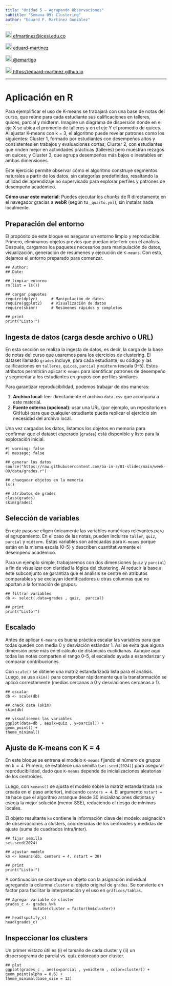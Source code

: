 ```yaml
---
title: "Unidad 5 — Agrupando Observaciones"
subtitle: "Semana 09: Clustering"
author: "Eduard F. Martínez González"
---
```

  
<a href="mailto:efmartinez@icesi.edu.co" style="color:black;">
<img src="pic/correo.png" alt="Email" width="20" height="20"/> efmartinez@icesi.edu.co
</a>

<a href="https://github.com/eduard-martinez" style="color:black;"> <img src="pic/github.png" alt="Qries" width="20" height="20"/> eduard-martinez</a>

<a href="https://twitter.com/emartigo" style="color:black;"> <img src="pic/twitter.jpg" alt="Qries" width="20" height="20"/> @emartigo</a>

<a href="https://eduard-martinez.github.io" style="color:black;"> <img src="pic/link.png" alt="Qries" width="20" height="20"/> https://eduard-martinez.github.io</a>

---

# Aplicación en R

Para ejemplificar el uso de K-means se trabajará con una base de notas del curso, que reúne para cada estudiante sus calificaciones en talleres, quices, parcial y midterm. Imagine un diagrama de dispersión donde en el eje X se ubica el promedio de talleres y en el eje Y el promedio de quices. Al ajustar K-means con k = 3, el algoritmo puede revelar patrones como los siguientes: Cluster 1, formado por estudiantes con desempeños altos y consistentes en trabajos y evaluaciones cortas; Cluster 2, con estudiantes que rinden mejor en actividades prácticas (talleres) pero muestran rezagos en quices; y Cluster 3, que agrupa desempeños más bajos o inestables en ambas dimensiones.

Este ejercicio permite observar cómo el algoritmo construye segmentos naturales a partir de los datos, sin categorías predefinidas, resaltando la utilidad del aprendizaje no supervisado para explorar perfiles y patrones de desempeño académico.

::: callout-tip
**Cómo usar este material:** Puedes ejecutar los _chunks_ de R directamente en el navegador gracias a **webR** (según tu `_quarto.yml`), sin instalar nada localmente.
:::

## Preparación del entorno

El propósito de este bloque es asegurar un entorno limpio y reproducible. Primero, eliminamos objetos previos que puedan interferir con el análisis. Después, cargamos los paquetes necesarios para manipulación de datos, visualización, generación de resúmenes y ejecución de `K-means`. Con esto, dejamos el entorno preparado para comenzar.

```webr-r
## Author:
## Date: 

## limpiar entorno
rm(list = ls())

## cargar paquetes
require(dplyr)      # Manipulación de datos 
require(ggplot2)    # Visualización de datos
require(skimr)      # Resúmenes rápidos y completos

## print
print("Listo!")
```

## Ingesta de datos (carga desde archivo o URL)

En esta sección se realiza la ingesta de datos, es decir, la carga de la base de notas del curso que usaremos para los ejercicios de clustering. El dataset llamado `grades` incluye, para cada estudiante, su código y las calificaciones en `talleres`, `quices`, `parcial` y `midterm` (escala 0–5). Estos atributos permitirán aplicar `K-means` para identificar patrones de desempeño y segmentar a los estudiantes en grupos con perfiles similares.

Para garantizar reproducibilidad, podemos trabajar de dos maneras:  

1. **Archivo local**: leer directamente el archivo `data.csv` que acompaña a este material.  
2. **Fuente externa (opcional)**: usar una URL (por ejemplo, un repositorio en GitHub) para que cualquier estudiante pueda replicar el ejercicio sin necesidad del archivo local.

Una vez cargados los datos, listamos los objetos en memoria para confirmar que el dataset esperado (`grades`) está disponible y listo para la exploración inicial.

```webr-r
#| warning: false
#| message: false

## generar los datos
source("https://raw.githubusercontent.com/ba-in-r/01-slides/main/week-09/data/grades.r")

## chuequear objetos en la memoria
ls()

## atributos de grades
class(grades)
skim(grades)
```

## Selección de variables

En este paso se eligen únicamente las variables numéricas relevantes para el agrupamiento. En el caso de las notas, pueden incluirse `taller`, `quiz`, `parcial` y `midterm.` Estas variables son adecuadas para `K-means` porque están en la misma escala (0–5) y describen cuantitativamente el desempeño académico.

Para un ejemplo simple, trabajaremos con dos dimensiones (`quiz` y `parcial`) a fin de visualizar con claridad la lógica del clustering. Al reducir la base a este subconjunto se garantiza que el análisis se centre en atributos comparables y se excluyan identificadores u otras columnas que no aportan a la formación de grupos.

```webr-r
## filtrar variables
db <- select(.data=grades , quiz,  parcial)

## print
print("Listo!")
```

## Escalado

Antes de aplicar `K-means` es buena práctica escalar las variables para que todas queden con media 0 y desviación estándar 1. Así se evita que alguna dimensión pese más en el cálculo de distancias euclidianas. Aunque aquí todas las notas comparten el rango 0–5, el escalado ayuda a estandarizar y comparar contribuciones.

Con `scale()` se obtiene una matriz estandarizada lista para el análisis. Luego, se usa `skim()` para comprobar rápidamente que la transformación se aplicó correctamente (medias cercanas a 0 y desviaciones cercanas a 1).

```webr-r
## escalar
db <- scale(db)

## check data (skim)
skim(db)

## visualicemos las variables
ggplot(data=db , aes(x=quiz , y=parcial)) +
geom_point() +
theme_minimal()
```

## Ajuste de K-means con K = 4

En este bloque se entrena el modelo `K-means` fijando el número de grupos en `k = 4`. Primero, se establece una semilla (`set.seed(2024)`) para asegurar reproducibilidad, dado que `K-means` depende de inicializaciones aleatorias de los centroides.

Luego, con `kmeans()` se ajusta el modelo sobre la matriz estandarizada (`db` creada en el paso anterior), indicando `centers = 4`. El argumento `nstart = 30` hace que el algoritmo arranque desde 30 inicializaciones distintas y escoja la mejor solución (menor SSE), reduciendo el riesgo de mínimos locales.

El objeto resultante `km` contiene la información clave del modelo: asignación de observaciones a clusters, coordenadas de los centroides y medidas de ajuste (suma de cuadrados intra/inter).

```webr-r
## fijar semilla
set.seed(2024)

## ajustar modelo
km <- kmeans(db, centers = 4, nstart = 30)

## print
print("Listo!")
```

A continuación se construye un objeto con la asignación individual agregando la columna `cluster` al objeto original de `grades`. Se convierte en factor para facilitar la interpretación y el uso en `gráficos/tablas`.

```webr-r
## Agregar variable de cluster
grades_c <- grades %>% 
            mutate(cluster = factor(km$cluster))

## head(spotify_c)
head(grades_c)
```

## Inspeccionar los clusters

Un primer vistazo útil es (i) el tamaño de cada cluster y (ii) un dispersograma de parcial vs. quiz coloreado por cluster.

```webr-r
## plot
ggplot(grades_c , aes(x=parcial , y=midterm , color=cluster)) +
geom_point(alpha = 0.6) +
theme_minimal(base_size = 12)
```


